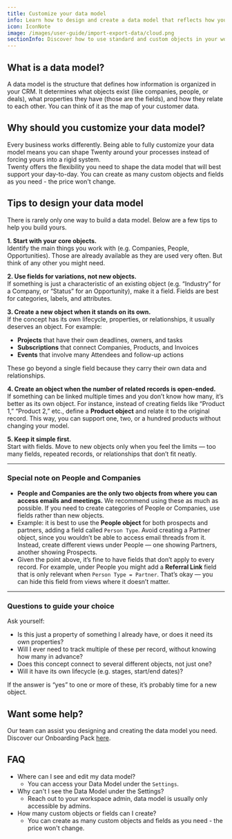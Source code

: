 ```yaml
---
title: Customize your data model
info: Learn how to design and create a data model that reflects how you operate. 
icon: IconNote
image: /images/user-guide/import-export-data/cloud.png
sectionInfo: Discover how to use standard and custom objects in your workspace.
---
```


## What is a data model?
A data model is the structure that defines how information is organized in your CRM. It determines what objects exist (like companies, people, or deals), what properties they have (those are the fields), and how they relate to each other. You can think of it as the map of your customer data. 

## Why should you customize your data model? 
Every business works differently. Being able to fully customize your data model means you can shape Twenty around your processes instead of forcing yours into a rigid system.  
Twenty offers the flexibility you need to shape the data model that will best support your day-to-day. You can create as many custom objects and fields as you need - the price won't change.

## Tips to design your data model
There is rarely only one way to build a data model. Below are a few tips to help you build yours.

**1. Start with your core objects.**  
Identify the main things you work with (e.g. Companies, People, Opportunities). Those are already available as they are used very often. But think of any other you might need.  

**2. Use fields for variations, not new objects.**  
If something is just a characteristic of an existing object (e.g. “Industry” for a Company, or “Status” for an Opportunity), make it a field. Fields are best for categories, labels, and attributes.  

**3. Create a new object when it stands on its own.**  
If the concept has its own lifecycle, properties, or relationships, it usually deserves an object. For example:  
- **Projects** that have their own deadlines, owners, and tasks  
- **Subscriptions** that connect Companies, Products, and Invoices  
- **Events** that involve many Attendees and follow-up actions  

These go beyond a single field because they carry their own data and relationships.  

**4. Create an object when the number of related records is open-ended.**  
If something can be linked multiple times and you don’t know how many, it’s better as its own object. For instance, instead of creating fields like “Product 1,” “Product 2,” etc., define a **Product object** and relate it to the original record. This way, you can support one, two, or a hundred products without changing your model.  

**5. Keep it simple first.**  
Start with fields. Move to new objects only when you feel the limits — too many fields, repeated records, or relationships that don’t fit neatly.  

---

### Special note on People and Companies  

- **People and Companies are the only two objects from where you can access emails and meetings.** We recommend using these as much as possible. If you need to create categories of People or Companies, use fields rather than new objects.  
- Example: it is best to use the **People object** for both prospects and partners, adding a field called `Person Type`. Avoid creating a Partner object, since you wouldn’t be able to access email threads from it. Instead, create different views under People — one showing Partners, another showing Prospects.  
- Given the point above, it’s fine to have fields that don’t apply to every record. For example, under People you might add a **Referral Link** field that is only relevant when `Person Type = Partner`. That’s okay — you can hide this field from views where it doesn’t matter.  

---

### Questions to guide your choice  

Ask yourself:  
- Is this just a property of something I already have, or does it need its own properties?  
- Will I ever need to track multiple of these per record, without knowing how many in advance?  
- Does this concept connect to several different objects, not just one?  
- Will it have its own lifecycle (e.g. stages, start/end dates)?  

If the answer is “yes” to one or more of these, it’s probably time for a new object.  


## Want some help?
Our team can assist you designing and creating the data model you need. Discover our Onboarding Pack [here](https://twenty.com/onboarding-packages).


## FAQ
- Where can I see and edit my data model?
  - You can access your Data Model under the `Settings`.
- Why can't I see the Data Model under the Settings?
  - Reach out to your workspace admin, data model is usually only accessible by admins.
- How many custom objects or fields can I create?
  - You can create as many custom objects and fields as you need - the price won't change.


<ArticleEditContent></ArticleEditContent>
